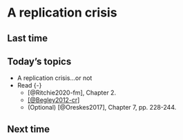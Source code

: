 # A replication crisis {-}

## Last time {-}

## Today's topics {-}

- A replication crisis...or not
- Read {-}
    - [@Ritchie2020-fm], Chapter 2.
    - [[@Begley2012-cr]](http://dx.doi.org/10.1038/483531a)
    - (Optional) [@Oreskes2017], Chapter 7, pp. 228-244.
    
## Next time {-}
    
    